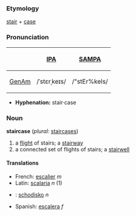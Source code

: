 ===Etymology===
[[stair]] + [[case]]

===Pronunciation===
{| border=1 cellpadding=5
! !! [[w:International Phonetic Alphabet|IPA]] !! [[w:SAMPA|SAMPA]]
|-
! [[GenAm]]
| /ˈstɛrˌkeɪs/ || /"stEr%keIs/
|}

*'''Hyphenation:''' stair·case

===Noun===
'''staircase''' (''plural:'' [[staircases]])
# a [[flight]] of stairs; a [[stairway]]
# a connected set of flights of stairs; a [[stairwell]]

====Translations====
*French: [[escalier]] ''m''
*Latin:  [[scalaria]] ''n'' (1)
*{{sk}}: [[schodisko#Slovak|schodisko]] ''n''
*Spanish: [[escalera]] ''f''